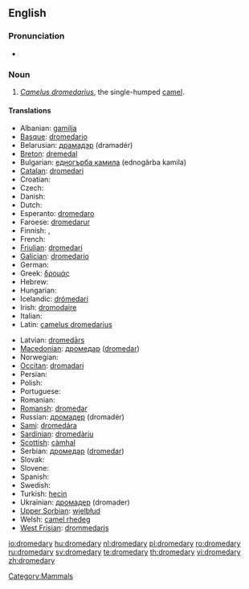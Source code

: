 {{wikipedia}}
==English==

===Pronunciation===
* {{IPA|/dɽɔmə'dæɽɪ/}}

===Noun===
{{en-noun|dromedar|ies}}

# ''[[Camelus dromedarius]]'', the single-humped [[camel]].

====Translations====
{{trans-top|Camelus dromedarius, the single-humped camel}}
* Albanian: [[gamilja]]
* [[Basque]]: [[dromedario]]
* Belarusian: [[драмадэр]] (dramadér) {{m}}
* [[Breton]]: [[dremedal]] {{m}}
* Bulgarian: [[едногърба камила]] (ednogǎrba kamila) {{f}}
* [[Catalan]]: [[dromedari]] {{m}}
* Croatian: {{t-|hr|dromedar|m}}
* Czech: {{t-|cs|dromedár}}
* Danish: {{t-|da|dromedar}}
* Dutch: {{t+|nl|dromedaris|m}}
* Esperanto: [[dromedaro]]
* Faroese: [[dromedarur]]
* Finnish: {{t+|fi|dromedaari}}, {{t-|fi|yksikyttyräinen kameli}}
* French: {{t+|fr|dromadaire|m}}
* [[Friulian]]: [[dromedari]] {{m}}
* [[Galician]]: [[dromedario]] {{m}}
* German: {{t-|de|Dromedar|n}}
* Greek: [[δρομάς]] {{f}}
* Hebrew: {{he-translation|כרכרה|khirkhôrah}}
* Hungarian: {{t+|hu|dromedár}}
* Icelandic: [[drómedari]] {{m}}
* Irish: [[dromodaire]]
* Italian: {{t+|it|dromedario|m}}
* Latin: [[camelus dromedarius]] {{m}}
{{trans-mid}}
* Latvian: [[dromedārs]]
* [[Macedonian]]: [[дромедар]] ([[dromedar]])
* Norwegian: {{t-|no|dromedar}}
* [[Occitan]]: [[dromadari]]
* Persian: {{t+|fa|شتر|tr=shotor|sc=fa-Arab|xs=Persian}}
* Polish: {{t-|pl|dromader|m}}
* Portuguese: {{t-|pt|dromedário|m}}
* Romanian: {{t+|ro|dromader}}
* [[Romansh]]: [[dromedar]]
* Russian: [[дромадер]] (dromadér) {{m}}
* [[Sami]]: [[dromedára]]
* [[Sardinian]]: [[dromedàriu]]
* [[Scottish]]: [[càmhal]]
* Serbian: [[дромедар]] ([[dromedar]]) {{m}}
* Slovak: {{t-|sk|dromedár}}
* Slovene: {{t+|sl|dromedar|m}}
* Spanish: {{t-|es|dromedario|m}}
* Swedish: {{t+|sv|dromedar}}
* Turkish: [[hecin]]
* Ukrainian: [[дромадер]] (dromader)
* [[Upper Sorbian]]: [[wjelbłud]]
* Welsh: [[camel rhedeg]]
* [[West Frisian]]: [[drommedaris]]
{{trans-bottom}}

[[Category:Mammals]]

[[io:dromedary]]
[[hu:dromedary]]
[[nl:dromedary]]
[[pl:dromedary]]
[[ro:dromedary]]
[[ru:dromedary]]
[[sv:dromedary]]
[[te:dromedary]]
[[th:dromedary]]
[[vi:dromedary]]
[[zh:dromedary]]